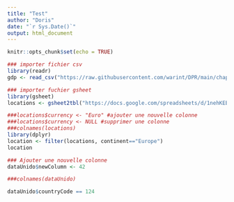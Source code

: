 ```yaml
---
title: "Test"
author: "Doris"
date: "`r Sys.Date()`"
output: html_document
---
```


```r
knitr::opts_chunk$set(echo = TRUE)
```

```r
### importer fichier csv
library(readr)
gdp <- read_csv("https://raw.githubusercontent.com/warint/DPR/main/chapter6/data/chapter6data.csv")
```

```r
### importer fuchier gsheet
library(gsheet)
locations <- gsheet2tbl("https://docs.google.com/spreadsheets/d/1nehKEBKTQx11LZuo5ZJFKTVS0p5y1ysMPSOSX_m8dS8/edit?usp=sharing")

###locations$currency <- "Euro" #ajouter une nouvelle colonne
###locations$currency <- NULL #supprimer une colonne
###colnames(locations)
library(dplyr)
location <- filter(locations, continent=="Europe")
location
```

```r
### Ajouter une nouvelle colonne
dataUnido$newColumn <- 42

###colnames(dataUnido)

dataUnido$countryCode == 124 

```


